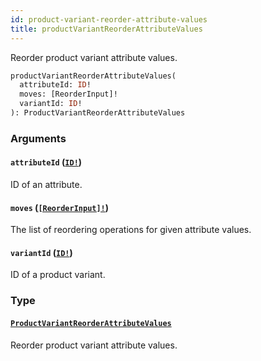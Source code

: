 ```yaml
---
id: product-variant-reorder-attribute-values
title: productVariantReorderAttributeValues
---
```


Reorder product variant attribute values.

```graphql
productVariantReorderAttributeValues(
  attributeId: ID!
  moves: [ReorderInput]!
  variantId: ID!
): ProductVariantReorderAttributeValues

```

### Arguments

#### `attributeId` ([`ID!`](../../../developer/api-reference/scalars/id))

ID of an attribute.

#### `moves` ([`[ReorderInput]!`](../../../developer/api-reference/inputs/reorder-input))

The list of reordering operations for given attribute values.

#### `variantId` ([`ID!`](../../../developer/api-reference/scalars/id))

ID of a product variant.

### Type

#### [`ProductVariantReorderAttributeValues`](../../../developer/api-reference/objects/product-variant-reorder-attribute-values)

Reorder product variant attribute values.
